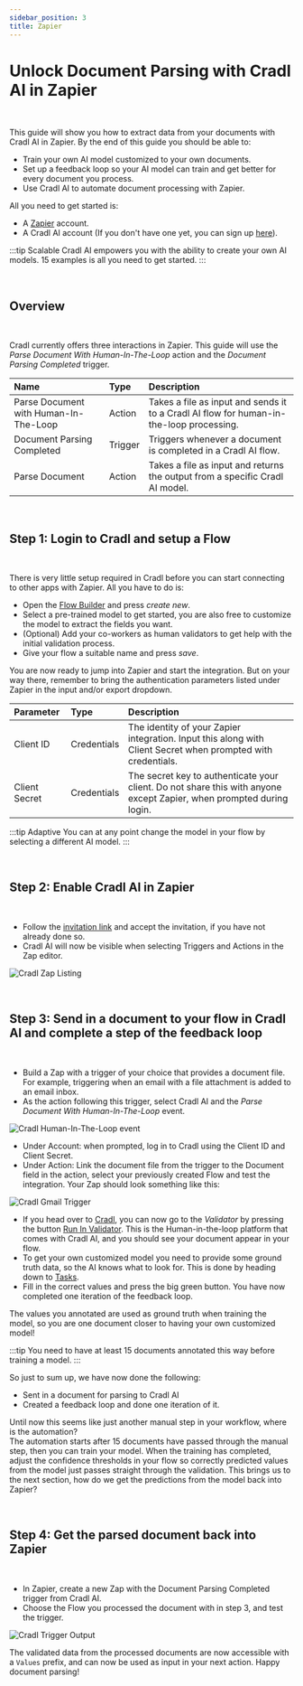 ```yaml
---
sidebar_position: 3
title: Zapier
---
```




# Unlock Document Parsing with Cradl AI in Zapier

<br/>

This guide will show you how to extract data from your documents with Cradl AI in Zapier.
By the end of this guide you should be able to:
 - Train your own AI model customized to your own documents.
 - Set up a feedback loop so your AI model can train and get better for every document you process.
 - Use Cradl AI to automate document processing with Zapier.

All you need to get started is:
- A [Zapier](https://zapier.com/) account.
- A Cradl AI account (If you don't have one yet, you can sign up [here](https://app.cradl.ai/login?redirect=signup&utm_campaign=docs)).


:::tip Scalable
Cradl AI empowers you with the ability to create your own AI models. 15 examples is all you need to get started.
:::

<br/>

## Overview

<br/>

Cradl currently offers three interactions in Zapier. This guide will use the *Parse Document With Human-In-The-Loop* 
action and the *Document Parsing Completed* trigger.

| Name                                  | Type    | Description                                                                             |
|:--------------------------------------|:--------|:----------------------------------------------------------------------------------------|
| Parse Document with Human-In-The-Loop | Action  | Takes a file as input and sends it to a Cradl AI flow for human-in-the-loop processing. |
| Document Parsing Completed            | Trigger | Triggers whenever a document is completed in a Cradl AI flow.                           |
| Parse Document                        | Action  | Takes a file as input and returns the output from a specific Cradl AI model.            |
<br/>

## Step 1: Login to Cradl and setup a Flow

<br/>

There is very little setup required in Cradl before you can start connecting to other apps with Zapier.
All you have to do is:

- Open the [Flow Builder](https://app.cradl.ai/flows) and press *create new*.
- Select a pre-trained model to get started, you are also free to customize the model to extract the fields you want. 
- (Optional) Add your co-workers as human validators to get help with the initial validation process.
- Give your flow a suitable name and press *save*.

You are now ready to jump into Zapier and start the integration.
But on your way there, remember to bring the authentication parameters listed under Zapier in the input and/or export dropdown.

| Parameter     | Type | Description                                                                                                          |
|:--------------| :------------- |:---------------------------------------------------------------------------------------------------------------------|
| Client ID     | Credentials | The identity of your Zapier integration. Input this along with Client Secret when prompted with credentials.         |
| Client Secret | Credentials | The secret key to authenticate your client. Do not share this with anyone except Zapier, when prompted during login. |

:::tip Adaptive
You can at any point change the model in your flow by selecting a different AI model.
:::

<br/>

## Step 2: Enable Cradl AI in Zapier

<br/>

- Follow the [invitation link](https://zapier.com/developer/public-invite/195548/361cd1a3142a6fecfd6a05d14fd39695/) and accept the invitation, if you have not already done so.
- Cradl AI will now be visible when selecting Triggers and Actions in the Zap editor.

![Cradl Zap Listing](/img/integrations/zapier/applisting.png)

<br/>

## Step 3: Send in a document to your flow in Cradl AI and complete a step of the feedback loop

<br/>

- Build a Zap with a trigger of your choice that provides a document file. For example, triggering when an email 
with a file attachment is added to an email inbox.  
- As the action following this trigger, select Cradl AI and the *Parse Document With Human-In-The-Loop* event.

![Cradl Human-In-The-Loop event](/img/integrations/zapier/humanintheloopevent.png)

- Under Account: when prompted, log in to Cradl using the Client ID and Client Secret.
- Under Action: Link the document file from the trigger to the Document field in the action, select your previously 
created Flow and test the integration. Your Zap should look something like this:

![Cradl Gmail Trigger](/img/integrations/zapier/gmailtrigger.png)

- If you head over to [Cradl](https://app.cradl.ai/flows), you can now go to the *Validator* by pressing the button [Run In Validator](https://app.cradl.ai/supervise/workflows/).
 This is the Human-in-the-loop platform that comes with Cradl AI, and you should see your document appear in your flow.
- To get your own customized model you need to provide some ground truth data, so the AI knows what to look for. This is done by heading down to [Tasks](https://app.cradl.ai/supervise/tasks/).
- Fill in the correct values and press the big green button. You have now completed one iteration of the feedback loop. 

The values you annotated are used as ground truth when training the model, so you are one document closer to having your own customized model!

:::tip
You need to have at least 15 documents annotated this way before training a model.
:::


So just to sum up, we have now done the following:
- Sent in a document for parsing to Cradl AI
- Created a feedback loop and done one iteration of it. 

Until now this seems like just another manual step in your workflow, where is the automation?  
The automation starts after 15 documents have passed through the manual step, then you can train your model.
When the training has completed, adjust the confidence thresholds in your flow so correctly predicted values from the model just passes straight through the validation.
This brings us to the next section, how do we get the predictions from the model back into Zapier?

<br/>

## Step 4: Get the parsed document back into Zapier

<br/>

- In Zapier, create a new Zap with the Document Parsing Completed trigger from Cradl AI.
- Choose the Flow you processed the document with in step 3, and test the trigger.

![Cradl Trigger Output](/img/integrations/zapier/triggeroutput.png)

The validated data from the processed documents are now accessible with a `Values` prefix, and can now be used as input in your next action. Happy document parsing!

<br/>

